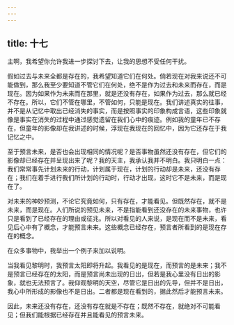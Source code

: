 ```yaml
---
---
---
```

title: 十七
---

主啊，我希望你允许我进一步探讨下去，让我的思想不受任何干扰。

假如过去与未来全都是存在的，我希望知道它们在何处。倘若现在对我来说还不可能做到，那么我至少要知道不管它们在何处，绝不是作为过去和未来而存在，而是现在。因为如果作为未来而在那里，就是还没有存在，如果作为过去，那么就已经不存在。所以，它们不管在哪里，不管如何，只能是现在。我们讲述真实的往事，并不是从记忆中取出已经消失的事实，而是按照事实的印象构成言语，这些印象就像是事实在消失的过程中通过感觉遗留在我们心中的痕迹。例如我的童年已不存在，但童年的影像却在我讲述的时候，浮现在我现在的回忆中，因为它还存在于我记忆之中。

至于预言未来，是否也会出现相同的情况呢？是否事物虽然还没有存在，但它们的影像却已经存在并呈现出来了呢？我的天主，我承认我并不明白。我只明白一点：我们常常事先计划未来的行动，计划属于现在，计划的行动却是未来，还没有存在；我们在着手进行我们所计划的行动时，行动才出现，这时它不是未来，而是现在了。

对未来的神妙预测，不论它究竟如何，只有存在，才能看见。但既然存在，就不是未来，而是现在。人们所说的预见未来，不是指能看到还没存在的未来事物，也许只是看到了已经存在的理由或征兆。所以对看见的人来说，是现在而不是未来，看见后心中有了概念，才能预言未来。这些概念已经存在，预言者所看到的是现在存在的概念。

在众多事物中，我举出一个例子来加以说明。

当我看见黎明时，我预言太阳即将升起。我看见的是现在，而预言的是未来；我不是预言已经存在的太阳，而是预言尚未出现的日出，但若是我心里没有日出的影象，就也无法预言了。我仰观黎明的天空，尽管它是日出的先导，但并不是日出，我心中所形成的影像也不是日出。二者都是现在看到的，据此然后才能预言未来。

因此，未来还没有存在，还没有存在就是不存在；既然不存在，就绝对不可能看见；但我们能根据已经存在并且能看见的预言未来。